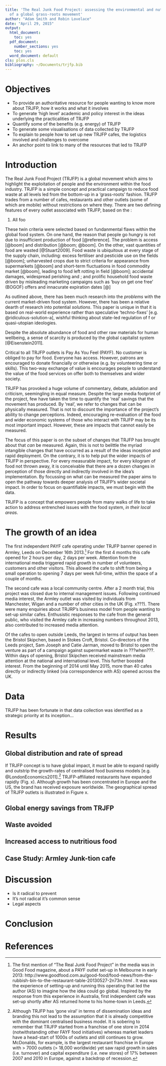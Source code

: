 ```yaml
---
title: 'The Real Junk Food Project: assessing the environmental and nutritional benefits
  of a global grass-roots movement'
author: "Adam Smith and Robin Lovelace"
date: "April 29, 2015"
output:
  html_document:
    toc: yes
  pdf_document:
    number_sections: yes
    toc: yes
  word_document: default
cls: plos.cls
bibliography: ~/Documents/trjfp.bib
---
```


# Objectives

- To provide an authoritative resource for people wanting to know more about TRJFP,
how it works and what it involves
- To generate 'high level' academic and policy interest in the ideas underlying
the practicalities of TRJFP
- Quantify some of the benefits (e.g. energy) of TRJFP
- To generate some visualisations of data collected by TRJFP
- To explain to people how to set up new TRJFP cafes, the logistics involved and
challenges to overcome
- An anchor point to link to many of the resources that led to TRJFP

# Introduction 

The Real Junk Food Project (TRJFP) is a global movement 
which aims to highlight the exploitation of people and the environment within
the food industry. TRJFP is a simple concept and practical campaign to reduce
food waste at all levels led from the bottom-up in a 'grass-roots' fashion.
TRJFP trades from a number of cafes, restaurants and other outlets
(some of which are mobile) without restrictions on where they. 
There are two defining features of every outlet associated with TRJFP,
based on the :

1. All foo


These twin criteria were selected based on fundanmental flaws within the 
global food system. On one hand, the reason that people go hungry is not
due to insufficient production of food [@reference]. The problem is access
[@boom] and distribution [@boom; @boom].
On the other, vast quantities of food are wasted [@Stuart2009]. Food waste
is ubiquitous at every stage of the supply chain, including: excess fertiliser and
pesticide use on the fields [@boom]; unharvested crops due to strict criteria
for appearance from supermarkets [@boom]
and short-term fluctuations in food commodity market [@boom], leading to
food left rotting in field [@boom]; accidental damages, widespread perishing
and ; and prolific household food waste driven by misleading marketing
campaigns such as 'buy on get one free' (BOGOF) offers and innacurate
expiration dates [@]

As outlined above, there has been much
research into the *problems* with the current market-driven food system.
However, there has been a relative dearth of research into potential
*solutions*. This paper is unique in that it is based on real-world experience
rather than speculative 'techno-fixes' [e.g. @ridiculous-solution-a],
wishful thinking about state-led regulation of f
or quasi-utopian ideologies. 

Despite the absolute abundance of food and other raw materials for human
wellbeing, a sense of scarcity is produced by the global capitalist system
[@Eisenstein2011]. 

Critical to all TRJFP outlets is Pay As You Feel (PAYF). No customer is obliged
to pay for food. Everyone has access. However, patrons are encouraged to donate
financially or otherwise (e.g. by volunteering time or skills). This two-way
exchange of value is encourages people to understand the value of the food
services on offer both to themselves and wider society.

TRJFP has provoked a huge volume of commentary, debate, adulation and criticism,
seemingling in equal measure. Despite the large media footprint of the project,
few have taken the time to quantify the 'real' savings that the movement has
produced. By 'real', we refer to changes that can be physically measured. That
is not to discount the importance of the project's ability to change perceptions.
Indeed, encouraging re-evaluation of the food and wider economic systems of
those who interact with TRJFP may be its most important impact. However, these
are impacts that cannot easily be measured.

The focus of this paper is on the subset of changes that TRJFP has brought
about that *can* be measured. Again, this is not to belittle the myriad
intangible changes that have occurred as a result of the ideas inception and
rapid deployment. On the contrary, it is to help put the wider impacts of
TRJFP in perspective. For every measurable impact, for every kilogram of food
not thrown away, it is conceivable that there are a dozen changes in perception
of those directly and indirectly involved in the idea's implementation.
By focussing on what can be measured the paper aims to open the pathway
towards deeper analysis of TRJFP's wider societal impact. In order to focus on
quantifiable impacts, we must begin with the data.

TRJFP is a concept that empowers people from many walks of life to take action
to address entrenched issues with the food system, *in their local areas*.

# The growth of an idea

The first independent PAYF cafe operating under TRJFP banner opened in Armley, Leeds on December 16th 
2013.^[The first
mention of "The Real Junk Food Project"
in the media was in Good Food magazine, about a PAYF outlet set-up in
Melbourne in early 2013: http://www.goodfood.com.au/good-food/food-news/from-the-rubbish-bin-to-the-restaurant-table-20130527-2n73n.html . It was was the experience of setting-up and running
this operating that led the author (AS) to imagine how the idea could go
global. Inspired by the response from this experience in Australia,
first independent cafe was set-up shortly after AS returned home to his
home-town in Leeds.]
For the first 4 months this cafe
opened for 2 hours per day, 2 days per week. Attention from the
international media triggered rapid growth in number of volunteers, 
customers and other visitors. This allowed the cafe to shift from being a
small operation to opening 7 days per week full-time, within the space of a
couple of months.

The second cafe was a local community centre.
After a 2 month trial, this project was closed due to internal management issues.
Following continued media interest, the Armley outlet was visited by
individuals from Manchester, Wigan and a number of other cities in the UK
(Fig. x???). There were many enquiries about TRJRP's business model from people
wanting to set-up similar cafes. Enthusistic responses to the cafe
from the general public, who visited the Armley cafe in increasing numbers
throughout 2013, also contributed to increased media attention.

Of the cafes to open outside Leeds, the largest in terms of output
has been the Bristol Skipchen, based in Stokes Croft, Bristol.
Co-directors of the Leeds project, Sam Joseph and Catie Jarman,
moved to Bristol to open the venture as part of a campaign against supermarket
waste in ???when???. Within days of opening, Bristol Skipchen received
mainstream media attention at the national and international level.
This further boosted interest. From the beginning of 2014 until May 2015,
more than 40 cafes directly or indirectly linked (via correspondence with
AS) opened across the UK.

# Data

TRJFP has been fortunate in that data collection was identified as a strategic
priority at its inception...

# Results 

## Global distribution and rate of spread

If TRJFP concept is to have global impact, it must be able to expand rapidly
and outstrip the growth-rates of centralised food business models
[e.g. @LondonEconomics2011].^[Although TRJFP
has 'gone viral'
in terms of dissemination ideas and branding this not lead to the
assumption that it is already competitive with the dominant centralised
business model.
It is sobering to remember that TRJFP started from a franchise of
one store in 2014 (notwithstanding other FAYF food initiatives) whereas market
leaders have a head-start of 1000s of outlets and still
continues to grow. McDonalds, for example,
is the largest restaurant franchise in Europe with > 7000 outlets
(> 18,000 worldwide) yet saw rapid growth in sales
(i.e. turnover) and capital expenditure (i.e. new stores) of 17%
between 2007 and 2010 in Europe, against a backdrop of recession.
]
TRJFP-affiliated restaurants have expanded rapidly (Fig. x).
Although growth has been concentrated in Europe and the US, the
brand has received exposure worldwide. The geographical spread of
TRJFP outlets is illustrated in Figure x.

## Global energy savings from TRJFP

## Waste avoided

## Increased access to nutritious food

## Case Study: Armley Junk-tion cafe

# Discussion

- Is it radical to prevent 
- It's not radical it's common sense
- Legal aspects

# Conclusion

# References
